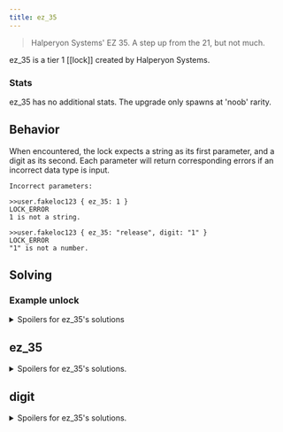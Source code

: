 ```yaml
---
title: ez_35
---
```


> Halperyon Systems' EZ 35. A step up from the 21, but not much.

ez_35 is a tier 1 [[lock]] created by Halperyon Systems.

### Stats

ez_35 has no additional stats. The upgrade only spawns at 'noob' rarity.

## Behavior

When encountered, the lock expects a string as its first parameter, and a digit as its second. Each parameter will return corresponding errors if an incorrect data type is input.

```
Incorrect parameters:

>>user.fakeloc123 { ez_35: 1 }
LOCK_ERROR
1 is not a string.

>>user.fakeloc123 { ez_35: "release", digit: "1" }
LOCK_ERROR
"1" is not a number.
```

## Solving

### Example unlock

<details>
<summary>Spoilers for ez_35's solutions</summary>
```
>>user.fakeloc123 { ez_35: "open", digit: 0 }
WARNING: BINMAT security shell inactive. Intelligent defense system offline.
LOCK_UNLOCKED
System <user> breached.
Connection terminated.
```
</details>

## ez_35

<details>
  <summary>Spoilers for ez_35's solutions.</summary>
  The first parameter's possible strings are, "open", "unlock", and "release".
  
```
>>user.fakeloc123 { }
LOCK_ERROR
Denied access by HALPERYON SYSTEMS EZ_35 lock.
```

When given the correct string, the lock will return an error giving instructions for the second parameter.

```
>>user.fakeloc123 { ez_35: "release" }
LOCK_ERROR
Required unlock parameter digit is missing.

```

</details>

## digit

<details>
  <summary>Spoilers for ez_35's solutions.</summary>
  The second parameter is a single digit, input as a number, ranging from 0 to 9.

```
user.fakeloc123 { ez_35: "release", digit: 1 }
```

</details>
